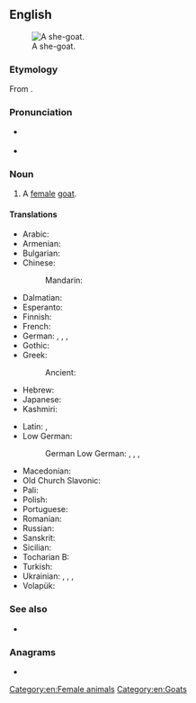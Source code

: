 ==English==
[[Image:Domestic_goat_feeding_on_capeweed.jpg|thumb|right|A she-goat.]]

===Etymology===
From {{af|en|she-|goat}}.

===Pronunciation===
* {{a|RP}} {{IPA|en|/ˈʃiː.ɡəʊt/}}
* {{a|GA}} {{IPA|en|/ˈʃi.ɡoʊt/}}

===Noun===
{{en-noun}}

# A [[female]] [[goat]].
#: {{syn|en|nanny goat|nanny|doe}}
#: {{coordinate terms|en|he-goat|billy goat|billy|buck|goat|kid}}

====Translations====
{{trans-top|female goat}}
* Arabic: {{t|ar|مَعْزة|tr=maʿza}}
* Armenian: {{t+|hy|այծ}}
* Bulgarian: {{t+|bg|коза́|f}}
* Chinese:
*: Mandarin: {{t+|cmn|山羊|tr=shānyáng}}
* Dalmatian: {{t|dlm|capraina|f}}
* Esperanto: {{t|eo|kaprino}} {{q|female}} 
* Finnish: {{t+|fi|kuttu}}
* French: {{t+|fr|chèvre|f}}
* German:  {{t+|de|Geiß|f}}, {{t+|de|Zibbe|f}}, {{t+|de|Zicke|f}}, {{t+|de|Ziege|f}}
* Gothic: {{t|got|𐌲𐌰𐌹𐍄𐍃|f}}
* Greek: {{t+|el|αίγα|f}}
*: Ancient: {{t|grc|αἴξ|f}}
* Hebrew: {{t+|he|עֵז|tr=éz|f}}
* Japanese: {{t+|ja|山羊|tr=yagi}}
* Kashmiri: {{t+|ks|ژھاوٕج}}
{{trans-mid}}
* Latin: {{t|la|capra|f}}, {{t|la|capella|f}}
* Low German: 
*: German Low German: {{t|nds-de|Zeeg|f}}, {{t|nds-de|Zääg|f}}, {{t|nds-de|Seeg|f}}, {{t|nds-de|Sääg|f}}
* Macedonian: {{t|mk|коза|f}}
* Old Church Slavonic: {{t|cu|коза|f}}
* Pali: {{t|pi|ajā|f}}
* Polish: {{t+|pl|koza|f}}
* Portuguese: {{t+|pt|cabra|f}}
* Romanian: {{t+|ro|capră|f}}
* Russian: {{t+|ru|коза́|f}}
* Sanskrit: {{t+|sa|अजा|f}}
* Sicilian: {{t+|scn|crapa|f}}
* Tocharian B: {{t|txb|ās}}
* Turkish: {{t|tr|dişi keçi}}
* Ukrainian: {{t+|uk|коза́|f}}, {{t+|uk|цапи́ха|f}}, {{t|uk|козли́ця|f}}, {{t|uk|коза́-дереза́|f}}
* Volapük: {{t+|vo|jikapar}} {{q|female}} 
{{trans-bottom}}

===See also===
* {{l|mul|🐐}}

===Anagrams===
* {{anagrams|en|a=aeghost|he-goats|hostage}}

[[Category:en:Female animals]]
[[Category:en:Goats]]